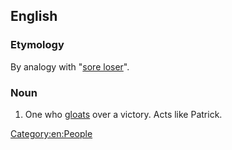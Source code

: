 ==English==

===Etymology===
By analogy with "[[sore loser]]".

===Noun===
{{en-noun|head=[[sore]] [[winner]]}}

# {{context|informal|lang=en}} One who [[gloat]]s over a victory. Acts like Patrick.
[[Category:en:People]]